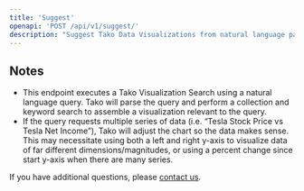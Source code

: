 ```yaml
---
title: 'Suggest'
openapi: 'POST /api/v1/suggest/'
description: "Suggest Tako Data Visualizations from natural language passages."
---
```


## Notes

* This endpoint executes a Tako Visualization Search using a natural language query. Tako will parse the query and perform a collection and keyword search to assemble a visualization relevant to the query.
* If the query requests multiple series of data (i.e. “Tesla Stock Price vs Tesla Net Income”), Tako will adjust the chart so the data makes sense. This may necessitate using both a left and right y-axis to visualize data of far different dimensions/magnitudes, or using a percent change since start y-axis when there are many series.

If you have additional questions, please [contact us](https://trytako.com/waitlist/).